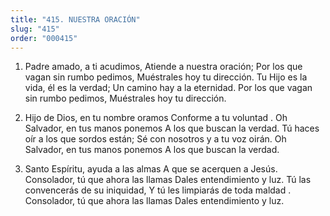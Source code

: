```yaml
---
title: "415. NUESTRA ORACIÓN"
slug: "415"
order: "000415"
---
```

1. Padre amado, a ti acudimos, Atiende a nuestra oración;
Por los que vagan sin rumbo pedimos, Muéstrales hoy tu dirección.
Tu Hijo es la vida, él es la verdad; Un camino hay a la eternidad.
Por los que vagan sin rumbo pedimos, Muéstrales hoy tu dirección.

2. Hijo de Dios, en tu nombre oramos Conforme a tu voluntad .
Oh Salvador, en tus manos ponemos A los que buscan la verdad.
Tú haces oír a los que sordos están; Sé con nosotros y a tu voz oirán.
Oh Salvador, en tus manos ponemos A los que buscan la verdad.

3. Santo Espíritu, ayuda a las almas A que se acerquen a Jesús.
Consolador, tú que ahora las llamas Dales entendimiento y luz.
Tú las convencerás de su iniquidad, Y tú les limpiarás de toda maldad . Consolador, tú que ahora las llamas Dales entendimiento y luz.
